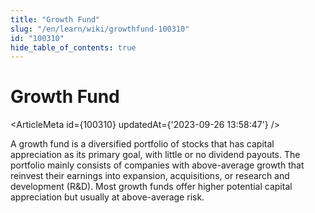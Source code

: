 ```yaml
---
title: "Growth Fund"
slug: "/en/learn/wiki/growthfund-100310"
id: "100310"
hide_table_of_contents: true
---
```



# Growth Fund

<ArticleMeta id={100310} updatedAt={'2023-09-26 13:58:47'} />
<div className='border-solid border-b border-t-0 my-4 border-[var(--ifm-color-gray-300)]' />

A growth fund is a diversified portfolio of stocks that has capital appreciation as its primary goal, with little or no dividend payouts. The portfolio mainly consists of companies with above-average growth that reinvest their earnings into expansion, acquisitions, or research and development (R&D). Most growth funds offer higher potential capital appreciation but usually at above-average risk.
